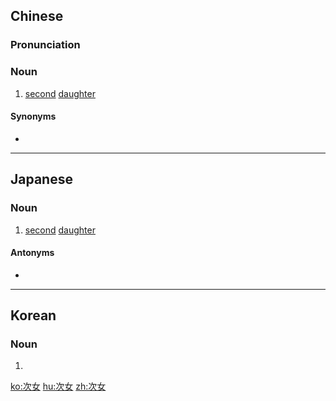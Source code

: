 ==Chinese==
{{zh-forms}}

===Pronunciation===
{{zh-pron
|m=cìnǚ
|c=ci3 neoi5-2
|mn=xm,tw:chhù-lú/qz:chhìr-lír/zz,tw:chhù-lí
|cat=n
}}

===Noun===
{{zh-noun}}

# [[second]] [[daughter]]

====Synonyms====
* {{zh-l|次男}}

----

==Japanese==
{{ja-kanjitab|じ|じょ|yomi=on}}

===Noun===
{{ja-noun|じじょ}}

# [[second]] [[daughter]]

====Antonyms====
* {{ja-r|次男|じなん}}

----

==Korean==
{{ko-hanjatab}}

===Noun===
{{ko-noun|hangeul=차녀}}

# {{hanja form of|차녀|second daughter}}

[[ko:次女]]
[[hu:次女]]
[[zh:次女]]